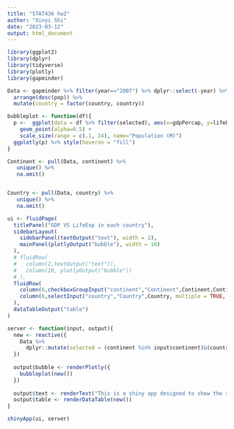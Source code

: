---
title: "STAT436 hw2"
author: "Xinyi Shi"
date: "2023-03-12"
output: html_document
---
```{r}
library(ggplot2)
library(dplyr)
library(tidyverse)
library(plotly)
library(gapminder)

Data <- gapminder %>% filter(year=="2007") %>% dplyr::select(-year) %>% 
  arrange(desc(pop)) %>% 
  mutate(country = factor(country, country))

bubbleplot <- function(df){
  p <-  ggplot(data = df %>% filter(selected), aes(x=gdpPercap, y=lifeExp, size=pop, color=continent)) +
    geom_point(alpha=0.5) +
    scale_size(range = c(.1, 24), name="Population (M)")
  ggplotly(p) %>% style(hoveron = "fill")
}

Continent <- pull(Data, continent) %>%
   unique() %>%
   na.omit()


Country <- pull(Data, country) %>%
   unique() %>%
   na.omit()

ui <- fluidPage(
  titlePanel("GDP VS LifeExp in each country"),
  sidebarLayout(
    sidebarPanel(textOutput("text"), width = 2),
    mainPanel(plotlyOutput("bubble"), width = 10)
  ),
  # fluidRow(
  #   column(2,textOutput("text")),
  #   column(10, plotlyOutput("bubble"))
  # ),
  fluidRow(
    column(6,checkboxGroupInput("continent","Continent",Continent,Continent)),
    column(6,selectInput("country","Country",Country, multiple = TRUE, selected = Country))
  ),
  dataTableOutput("table")
)

server <- function(input, output){
  new <- reactive({
    Data %>% 
      dplyr::mutate(selected = (continent %in% input$continent)&(country %in% input$country))
  })
  
  output$bubble <- renderPlotly({
    bubbleplot(new())
  })
  
  output$text <- renderText("This is a shiny app designed to show the relationship between GDP and average life expectancy across countries, which can be queried by selecting countries and continents below.")
  output$table <- renderDataTable(new())
}

shinyApp(ui, server)


```



